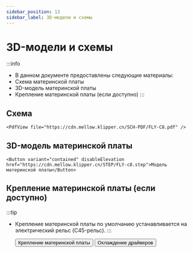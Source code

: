 ```yaml
---
sidebar_position: 13
sidebar_label: 3D-модели и схемы
---
```




# 3D-модели и схемы


:::info
* В данном документе предоставлены следующие материалы:
* Схема материнской платы
* 3D-модель материнской платы
* Крепление материнской платы (если доступно)
:::

## Схема

    <PdfView file="https://cdn.mellow.klipper.cn/SCH-PDF/FLY-C8.pdf" />


## 3D-модель материнской платы

    <Button variant="contained" disableElevation href="https://cdn.mellow.klipper.cn/STEP/FLY-c8.step">Модель материнской платы</Button>


## Крепление материнской платы (если доступно)

:::tip
* Крепление материнской платы по умолчанию устанавливается на электрический рельс (C45-рельс).
:::

    <Button variant="contained" disableElevation href="https://www.printables.com/model/574200-fly-c8-motherboard-bracket">Крепление материнской платы</Button>
    <Button variant="contained" disableElevation href="https://www.printables.com/model/572887-fly-c8-stepper-driver-fan-duct-5015-qu-dong-san-re">Охлаждение драйверов</Button>   
